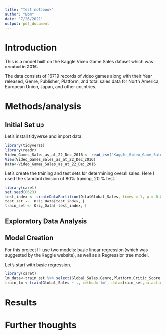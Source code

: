 ```yaml
---
title: "Test notebook"
author: "Bbm"
date: "7/26/2021"
output: pdf_document
---
```


# **Introduction**
This is a model built on the Kaggle Video Game Sales dataset which was created in 2016. 

The data consists of 16719 records of video games along with their Year released, Genre, Publisher, Platform, and total sales data for North America, European Union, Japan, and other countries. 

# **Methods/analysis**

## Initial Set up

Let's install tidyverse and import data.

```r
library(tidyverse)
library(readr)
Video_Games_Sales_as_at_22_Dec_2016 <- read_csv("Kaggle_Video_Game_Sales_Data/Video_Games_Sales_as_at_22_Dec_2016.csv")
View(Video_Games_Sales_as_at_22_Dec_2016)
Data<-Video_Games_Sales_as_at_22_Dec_2016
```

Let's create the training and test sets for determining overall sales. Here I used the standard division of 80% training, 20 % test.

```r
library(caret)
set.seed(0623)
test_index <- createDataPartition(Data$Global_Sales, times = 1, p = 0.8, list = FALSE)
test_set <-  Orig_Data[test_index, ] 
train_set <- Orig_Data[-test_index, ]
```

## Exploratory Data Analysis

## Model Creation

For this project I'll use two models: basic linear regression (which was suggested by the Kaggle website), as well as a Regression tree model.

Let's start with basic regression. 

```r
library(caret)
lm_data<-train_set %>% select(Global_Sales,Genre,Platform,Critic_Score,Critic_Count,User_Count,User_Count)
train_lm <-train(Global_Sales ~ ., method='lm', data=train_set,na.action = na.pass)
```

# Results

# Further thoughts
